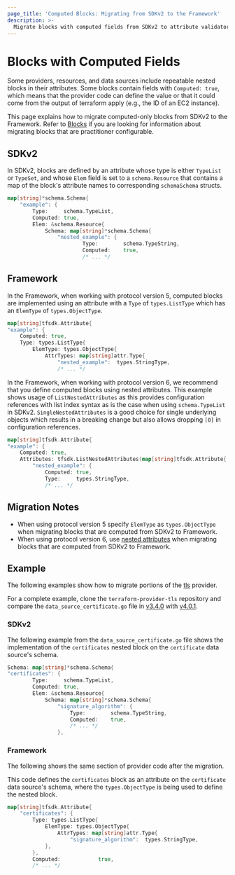 ```yaml
---
page_title: 'Computed Blocks: Migrating from SDKv2 to the Framework'
description: >-
  Migrate blocks with computed fields from SDKv2 to attribute validators in the plugin Framework.
---
```


# Blocks with Computed Fields

Some providers, resources, and data sources include repeatable nested blocks in their attributes. Some blocks contain
fields  with `Computed: true`, which means that the provider code can define the value or that it could come from the
output of terraform apply (e.g., the ID of an EC2 instance).

This page explains how to migrate computed-only blocks from SDKv2 to the Framework. Refer to
[Blocks](/terraform/plugin/framework/migrating/attributes-blocks/blocks) if you are looking for information about migrating blocks
that are practitioner configurable.

## SDKv2

In SDKv2, blocks are defined by an attribute whose type is either `TypeList` or `TypeSet`, and whose `Elem` field is set to a
`schema.Resource` that contains a map of the block's attribute names to corresponding `schemaSchema` structs.

```go
map[string]*schema.Schema{
    "example": {
        Type:     schema.TypeList,
        Computed: true,
        Elem: &schema.Resource{
            Schema: map[string]*schema.Schema{
                "nested_example": {
                        Type:        schema.TypeString,
                        Computed:    true,
                        /* ... */
```

## Framework

In the Framework, when working with protocol version 5, computed blocks are implemented using an attribute with a `Type`
of `types.ListType` which has an `ElemType` of `types.ObjectType`.

```go
map[string]tfsdk.Attribute{
"example": {
    Computed: true,
	Type: types.ListType{
		ElemType: types.ObjectType{
			AttrTypes: map[string]attr.Type{
				"nested_example":  types.StringType,
				/* ... */

```

In the Framework, when working with protocol version 6, we recommend that you define computed blocks using nested
attributes. This example shows usage of `ListNestedAttributes` as this provides configuration references with list index
syntax as is the case when using `schema.TypeList` in SDKv2. `SingleNestedAttributes` is a good choice for single
underlying objects which results in a breaking change but also allows dropping `[0]` in configuration references.

```go
map[string]tfsdk.Attribute{
"example": {
    Computed: true,
	Attributes: tfsdk.ListNestedAttributes(map[string]tfsdk.Attribute{
		"nested_example": {
			Computed: true,
			Type:     types.StringType,
			/* ... */

```

## Migration Notes

- When using protocol version 5 specify `ElemType` as `types.ObjectType` when migrating blocks that are computed from SDKv2 to Framework.
- When using protocol version 6, use [nested attributes](https://www.terraform.io/plugin/framework/schemas#attributes-1) when migrating blocks that are computed from SDKv2 to Framework.

## Example

The following examples show how to migrate portions of the [tls](https://github.com/hashicorp/terraform-provider-tls)
provider.

For a complete example, clone the
`terraform-provider-tls` repository and compare the `data_source_certificate.go` file in
[v3.4.0](https://github.com/hashicorp/terraform-provider-tls/blob/v3.4.0/internal/provider/data_source_certificate.go)
with
[v4.0.1](https://github.com/hashicorp/terraform-provider-tls/blob/v4.0.1/internal/provider/data_source_certificate.go).

### SDKv2

The following example from the `data_source_certificate.go` file shows the implementation of the `certificates` nested
block on the `certificate` data source's schema.

```go
Schema: map[string]*schema.Schema{
"certificates": {
        Type:     schema.TypeList,
        Computed: true,
        Elem: &schema.Resource{
            Schema: map[string]*schema.Schema{
                "signature_algorithm": {
                    Type:        schema.TypeString,
                    Computed:    true,
                    /* ... */
                },
```

### Framework

The following shows the same section of provider code after the migration.

This code defines the `certificates` block as an attribute on the `certificate` data source's schema, where the
`types.ObjectType` is being used to define the nested block.

```go
map[string]tfsdk.Attribute{
    "certificates": {
        Type: types.ListType{
            ElemType: types.ObjectType{
                AttrTypes: map[string]attr.Type{
                    "signature_algorithm":  types.StringType,
            },
        },
        Computed:            true,
        /* ... */
```
